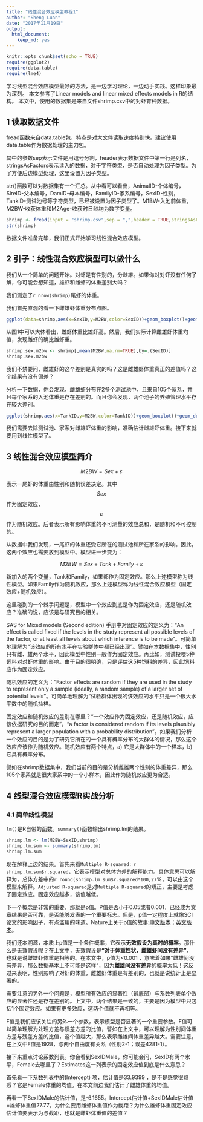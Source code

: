 ```yaml
---
title: "线性混合效应模型教程1"
author: "Sheng Luan"
date: "2017年11月19日"
output: 
  html_document: 
    keep_md: yes
---
```


```r
knitr::opts_chunk$set(echo = TRUE)
require(ggplot2)
require(data.table)
require(lme4)
```
学习线型混合效应模型最好的方法，是一边学习理论，一边动手实践。这样印象最为深刻。
本文参考了Linear models and linear mixed effects models in R的结构。
本文中，使用的数据集是来自文件shrimp.csv中的对虾育种数据。

## 1 读取数据文件

fread函数来自data.table包，特点是对大文件读取速度特别快。建议使用data.table作为数据处理的主力包。

其中的参数sep表示文件是用逗号分割，header表示数据文件中第一行是列名，stringsAsFactors表示读入的数据，对于字符类型，是否自动处理为因子类型。为了方便后边模型处理，这里设置为因子类型。

str()函数可以对数据集有一个汇总。从中看可以看出，AnimalID-个体编号，SireID-父本编号，DamID-母本编号，FamilyID-家系编号，SexID-性别，TankID-测试池号等字符类型，已经被设置为因子类型了。M1BW-入池前体重，M2BW-收获体重和M2Age-收获时日龄均为数字变量。
```r
shrimp <- fread(input = "shrimp.csv",sep = ",",header = TRUE,stringsAsFactors = TRUE)
str(shrimp)
```
数据文件准备完毕，我们正式开始学习线性混合效应模型。

## 2 引子：线性混合效应模型可以做什么

我们从一个简单的问题开始。对虾是有性别的，分雌雄。如果你对对虾没有任何了解，你可能会想知道，雄虾和雌虾的体重差别大吗？

我们测定了`r nrow(shrimp)`尾虾的体重。

我们首先直观的看一下雌雄虾体重分布点图。
```r
ggplot(data=shrimp,aes(x=SexID,y=M2BW,color=SexID))+geom_boxplot()+geom_dotplot(binaxis = "y",stackdir = "center",position = "dodge",binwidth = 0.25)
```
从图1中可以大体看出，雌虾体重比雄虾高。然后，我们实际计算雌雄虾体重均值，发现雌虾的确比雄虾重。
```r
shrimp.sex.m2bw <- shrimp[,mean(M2BW,na.rm=TRUE),by=.(SexID)]
shrimp.sex.m2bw

```

我们不禁要问，雌雄虾的这个差别是真实的吗？这是雌雄虾体重真正的差值吗？这个结果有没有偏差？

分析一下数据，你会发现，雌雄虾分布在2多个测试池中，且来自105个家系，并且每个家系的入池体重是存在差别的。而且你会发现，两个池子的养殖管理水平存在较大差别。

```r
ggplot(shrimp,aes(x=TankID,y=M2BW,color=TankID))+geom_boxplot()+geom_dotplot(binaxis = "y",stackdir = "center",position = "dodge",binwidth = 0.3)
```

我们需要去除测试池、家系对雌雄虾体重的影响，准确估计雌雄虾体重。接下来就要用到线性模型了。

## 3 线性混合效应模型简介

$$M2BW = Sex + \varepsilon$$

表示一尾虾的体重由性别和随机误差决定。其中$$Sex$$作为固定效应，$$\varepsilon$$作为随机效应。后者表示所有影响体重的不可测量的效应总和，是随机和不可控制的。

从数据中我们发现，一尾虾的体重还受它所在的测试池和所在家系的影响。因此，这两个效应也需要放到模型中。模型进一步变为：

$$M2BW = Sex + Tank + Family +\varepsilon$$

新加入的两个变量，Tank和Family，如果都作为固定效应。那么上述模型称为线性模型。如果Family作为随机效应，那么上述模型称为线性混合效应模型（固定效应+随机效应）。

这里碰到的一个棘手问题是，模型中一个效应到底是作为固定效应，还是随机效应？准确的说，应该是与研究目的相关。

SAS for Mixed models (Second edition) 手册中对固定效应的定义为：“An effect is called fixed if the levels in the study represent all possible levels of the factor, or at least all levels about which inference is to be made”。可简单地理解为“该效应的所有水平在实验群体中都已经出现”。譬如在本数据集中，性别只有雌、雄两个水平，因此模型中性别一般作为固定效应。再比如，测试投喂5种饲料对对虾体重的影响。由于目的很明确，只是评估这5种饲料的差异，因此饲料应作为固定效应。

随机效应的定义为：“Factor effects are random if they are used in the study to represent only a sample (ideally, a random sample) of a larger set of potential levels”。可简单地理解为“试验群体出现的该效应的水平只是一个很大水平数中的随机抽样。

固定效应和随机效应的差别在哪里？“一个效应作为固定效应，还是随机效应，应该依据研究的目的而定”。“a factor is considered random if its levels plausibly represent a larger population with a probability distribution”。如果我们分析一个效应的目的是为了研究它所在的一个具有概率分布的大群体的情况，那么这个效应应该作为随机效应。随机效应有两个特点，a) 它是大群体中的一个样本，b) 它具有概率分布。

譬如在shrimp数据集中，我们当前的目的是分析雌雄两个性别的体重差异，那么105个家系就是很大家系中的一个小样本，因此作为随机效应更为合适。

## 4 线型混合效应模型R实战分析

### 4.1 简单线性模型

`lm()`是R自带的函数。`summary()`函数输出shrimp.lm的结果。
```r
shrimp.lm <- lm(M2BW~SexID,shrimp)
shrimp.lm.sum <- summary(shrimp.lm)
shrimp.lm.sum
```

现在解释上边的结果。首先来看`Multiple R-squared:` `r shrimp.lm.sum$r.squared`，它表示模型对总体方差的解释能力。具体意思可以解释为，总体方差中的`r round(shrimp.lm.sum$r.squared*100,2)`%，可以由这个模型来解释。`Adjusted R-squared`是对`Multiple R-squared`的矫正，主要是考虑了固定效应。固定效应越多，该值越低。

下一个概念是非常的重要，那就是p值。P值是否小于0.05或者0.001，已经成为文章结果是否可靠，是否能够发表的一个重要标志。但是，p值一定程度上就像SCI论文的影响因子，有点滥用的味道。Nature上关于p值的故事:[中文版本](http://blog.sciencenet.cn/blog-265205-771680.html)；[英文版本](http://www.nature.com/news/scientific-method-statistical-errors-1.14700)。

我们还本溯源，本质上p值是一个条件概率，它表示**无效假设为真时的概率**。那什么是无效假设呢？在上文中，无效假设是**“对于体重性状，雌雄虾间没有差异”**，也就是说雌雄虾体重是相等的。在本文中，p值为<0.001 ，意味着如果”雌雄间没有差异，那么数据基本上不可能是这样“，因为**雌雄间没有差异**的概率太低！这反过来表明，性别影响了对虾的体重，雌雄虾体重是有差别的，也就是说统计上是显著的。

需要注意的另外一个问题是，模型所有效应的显著性（最底部）与系数列表单个效应的显著性还是存在差别的。上文中，两个结果是一致的，主要是因为模型中只包括1个固定效应。如果有更多效应，这两个值就不再相等。

F值是我们应该关注的另外一个参数，表示模型是否显著的一个重要参数。F值可以简单理解为处理方差与误差方差的比值，譬如在上文中，可以理解为性别间体重方差与残差方差的比值，这个值越大，那么表示雌雄间体重差异越大。需要注意，在上文中F值是1928，与两个自由度有关系（性别2-1；误差4281-1）。

接下来重点讨论系数列表。你会看到SexIDMale，你可能会问，SexID有两个水平，Female去哪里了？Estimates这一列表示的固定效应值到底是什么意思？

首先看一下系数列表中的(Intercept) 项，估计值是33.9399 ，是不是感觉很熟悉？它是Female体重的均值。在本文前边我们估计了雌雄体重的均值。

再看一下SexIDMale的估计值，是-6.1655。Intercept估计值+SexIDMale估计值=雄虾体重值27.77。为什么要用雌虾体重值作为截距？为什么雄虾体重固定效应估计值要表示为与截距，也就是雌虾体重值的差值？



